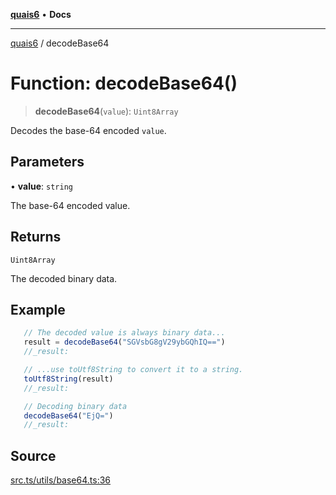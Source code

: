 [**quais6**](../README.md) • **Docs**

***

[quais6](../globals.md) / decodeBase64

# Function: decodeBase64()

> **decodeBase64**(`value`): `Uint8Array`

Decodes the base-64 encoded `value`.

## Parameters

• **value**: `string`

The base-64 encoded value.

## Returns

`Uint8Array`

The decoded binary data.

## Example

```ts
   // The decoded value is always binary data...
   result = decodeBase64("SGVsbG8gV29ybGQhIQ==")
   //_result:

   // ...use toUtf8String to convert it to a string.
   toUtf8String(result)
   //_result:

   // Decoding binary data
   decodeBase64("EjQ=")
   //_result:
 ```

## Source

[src.ts/utils/base64.ts:36](https://github.com/dominant-strategies/quais-6.js/blob/aca1855329c3946c627ab7f16ac5304cea7d20c5/src.ts/utils/base64.ts#L36)
